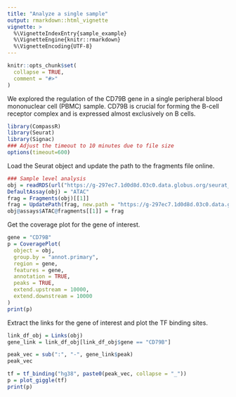 ```yaml
---
title: "Analyze a single sample"
output: rmarkdown::html_vignette
vignette: >
  %\VignetteIndexEntry{sample_example}
  %\VignetteEngine{knitr::rmarkdown}
  %\VignetteEncoding{UTF-8}
---
```


```r
knitr::opts_chunk$set(
  collapse = TRUE,
  comment = "#>"
)
```

We explored the regulation of the CD79B gene in a single peripheral blood mononuclear cell (PBMC) sample. CD79B is crucial for forming the B-cell receptor complex and is expressed almost exclusively on B cells.

```r
library(CompassR)
library(Seurat)
library(Signac)
### Adjust the timeout to 10 minutes due to file size
options(timeout=600)
```
Load the Seurat object and update the path to the fragments file online.
```r
### Sample level analysis
obj = readRDS(url("https://g-297ec7.1d0d8d.03c0.data.globus.org/seurat_object/GSM5065525_GSM5065524.rds", "rb"))
DefaultAssay(obj) = "ATAC"
frag = Fragments(obj)[[1]]
frag = UpdatePath(frag, new.path = "https://g-297ec7.1d0d8d.03c0.data.globus.org/fragments/GSM5065525_GSM5065524.tsv.gz", verbose = TRUE)
obj@assays$ATAC@fragments[[1]] = frag
```

Get the coverage plot for the gene of interest.
```r
gene = "CD79B"
p = CoveragePlot(
  object = obj,
  group.by = "annot.primary",
  region = gene,
  features = gene,
  annotation = TRUE,
  peaks = TRUE,
  extend.upstream = 10000,
  extend.downstream = 10000
)
print(p)
```

Extract the links for the gene of interest and plot the TF binding sites.
```r
link_df_obj = Links(obj)
gene_link = link_df_obj[link_df_obj$gene == "CD79B"]

peak_vec = sub(":", "-", gene_link$peak)
peak_vec

tf = tf_binding("hg38", paste0(peak_vec, collapse = "_"))
p = plot_giggle(tf)
print(p)
```
